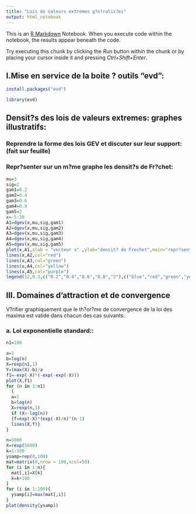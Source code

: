 ```yaml
---
title: "Lois de valeurs extremes g?n?ralis?es"
output: html_notebook
---
```


This is an [R Markdown](http://rmarkdown.rstudio.com) Notebook. When you execute code within the notebook, the results appear beneath the code. 

Try executing this chunk by clicking the *Run* button within the chunk or by placing your cursor inside it and pressing *Ctrl+Shift+Enter*. 

## I.Mise en service de la boite ? outils "evd":
```r
install.packages("evd")
```
```r
library(evd)
```

## Densit?s des lois de valeurs extremes: graphes illustratifs:

### Reprendre la forme des lois GEV et discuter sur leur support: (fait sur feuille)

### Repr?senter sur un m?me graphe les densit?s de Fr?chet:
```r

mu=3
sig=2
gam1=0.2
gam2=0.4
gam3=0.6
gam4=0.8
gam5=2
x=-5:30
A1=dgev(x,mu,sig,gam1)
A2=dgev(x,mu,sig,gam2)
A3=dgev(x,mu,sig,gam3)
A4=dgev(x,mu,sig,gam4)
A5=dgev(x,mu,sig,gam5)
plot(x,A1,xlab = "vecteur x" ,ylab="densit? de Frechet",main="repr?sentation de la densit? de Frechet pour plusieurs gamma",col="blue",type="l",xlim =c(-5,15),ylim=c(0,0.3))
lines(x,A2,col="red")
lines(x,A3,col="green")
lines(x,A4,col="yellow")
lines(x,A5,col="purple")
legend(12,0.3,c("0.2","0.4","0.6","0.8","2"),c("blue","red","green","yellow","purple"))     

```

## III. Domaines d'attraction et de convergence
V?rifier graphiquement que le th?or?me de convergence de la loi des maxima est valide dans chacun des cas suivants:

### a. Loi exponentielle standard::
```r
n1=100

a=1
b=log(n)
X=rexp(n1,1)
Y=(max(X)-b)/a
f1=-exp(-X)*(-exp(-exp(-X)))
plot(X,f1)
for (n in 3:n1)
  {
  a=1
  b=log(n)
  X=rexp(n,1)
  if (X>-log(n))
  {f=exp(-X)*(exp(-X)/n)^(n-1)
  lines(X,f)}
}
```

```r
n=5000
X=rexp(5000)
k=1:100
ysamp=rep(0,100)
mat=matrix(0,nrow = 100,ncol=50)
for (i in 1:n){
  mat[,i]=X[k]
  k=k+100
}
for (i in 1:100){
  ysamp[i]=max(mat[,i])
}
plot(density(ysamp))
  
```


